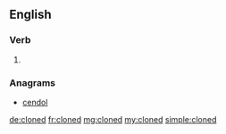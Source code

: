 ==English==

===Verb===
{{head|en|verb form}}

# {{en-past of|clone}}

===Anagrams===
* [[cendol#English|cendol]]

[[de:cloned]]
[[fr:cloned]]
[[mg:cloned]]
[[my:cloned]]
[[simple:cloned]]